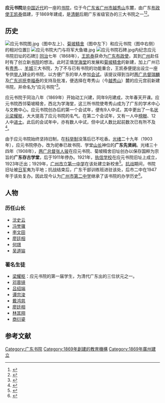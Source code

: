 '''应元书院'''是[[中國|中国]][[中国近代史|近代]]的一座的[[书院|书院]]，位于今[[广东省|广东省]][[广州市|广州市]][[越秀山|越秀山]]东麓，由广东[[承宣布政使司布政使|布政使]][[王凱泰|王凯泰]]倡建，于1869年建成，是[[清朝|清朝]]后期广东省级官办的三大书院之一<ref>{{Cite news |url=http://inews.ifeng.com/mip/49315211/news.shtml |title=建地标修典籍传承书院精神 |date=2016-07-08 |work=新快报 |via=手机凤凰网 |accessdate=2020-07-14 |archive-url=https://web.archive.org/web/20200716195211/http://inews.ifeng.com/mip/49315211/news.shtml |archive-date=2020-07-16 |dead-url=no }}</ref><ref>{{Cite book |title=中国书院辞典 |author=季啸风 |publisher=浙江教育出版社 |year=1996 |isbn=7-5338-2058-4 |location=杭州 |pages=239}}</ref>。

== 历史 ==
[[File:应元书院图.jpg|thumb]]（图中左上）、[[菊坡精舍|菊坡精舍]]（图中左下）和应元书院（图中右侧）的相对位置]]
[[File:应元书院大门与将军大鱼塘.jpg|thumb]]
[[File:应元书院石碑.jpg|thumb]]内纪念应元书院旧址的石碑]]
[[同治|同治]]七年（1868年），[[王凱泰|王凯泰]]获命为[[广东省|广东]][[承宣布政使司布政使|布政使]]，其到[[广州市|广州]]赴任时有了创立新[[书院|书院]]的想法。此时正值[[学海堂|学海堂]]的发展和[[菊坡精舍|菊坡精舍]]的新建，加上广州已有[[粵秀書院|粤秀]]、{{Tsl|zh-yue|越華書院|越华书院|越华}}、[[羊城书院|羊城]]三大书院，为了不与已有书院的功能重合，王凯泰便提出设立一座专供[[举人|举人]]肄业的书院，以方便广东的举人参加[[会试|会试]]。该提议得到当时[[兩廣總督|两广总督]][[瑞麟|瑞麟]]及[[廣東巡撫|广东巡抚]][[李福泰|李福泰]]的支持及批准，便选择在粤秀山（今[[越秀山|越秀山]]）麓的应元宫前新建书院，并命名为“应元书院”<ref>{{Cite book |title=广州越秀古书院概观 |author=广州越秀区地方志办公室、广州市越秀区政协学习文史委员会编 |publisher=中山大学出版社 |year=2002 |isbn=7-306-01959-7 |location=广州 |pages=124-137 |chapter=第三章 清后期越秀古城区创建的官办书院}}</ref>。

{{Quote|text=应元之名出道书，今为举人肆业地，举人会试第一为会元，殿试第一为状元，其名亦宜之。|sign=王凯泰|source=《应元书院碑记》}}

应元书院于同治八年（1869年）开始动工兴建，同年9月建成，次年春天开课。应元书院西邻菊坡精舍，西北为学海堂，这三所书院使粤秀山成为了广东的学术中心与文教中心。应元书院创办后的第一个会试年，便有9人中试，其中更出了一名[[状元|状元]][[梁耀枢|梁耀枢]]，大大提高了应元书院的名气。在第二个会试年，又有一人中[[榜眼|榜眼]]、12人中[[进士|进士]]。此后的会试年中，亦有数人中试，但中试人数比起前数次已有所不及<ref>{{Cite news |url=http://news.southcn.com/gdnews/nanyuedadi/200208020351.htm |title=穗"应元才子"状元榜现身京城 细说状元传奇 |author=刘小霓 |date=2002-08-02 |work=广州日报 |via=南方网 |access-date=2020-07-15 |archive-url=https://web.archive.org/web/20200608154950/http://news.southcn.com/gdnews/nanyuedadi/200208020351.htm |archive-date=2020-06-08 |dead-url=no }}</ref>。

由于应元书院始终坚持旧制，在[[中国科举制度|科举制]]没落后已不吃香。[[光绪|光绪]]二十九年（1903年），应元书院停办，改为祀奉已故书院、学堂[[山長|山长]]神位的'''广东先贤祠'''。光绪三十四年（1908年），[[兩廣總督|两广总督]][[張人駿|张人骏]]在应元书院、菊坡精舍旧址创办以保存国粹为宗旨的'''广东存古学堂'''，后于1911年停办。1921年，[[广州市执信中学|执信学校]]在应元书院旧址上成立，1923年迁出；1929年，[[广州市第一中学|广州市立第一中学]]在该处建立新校舍<ref>{{Cite book |title=广州文史资料选辑：第二十七辑 |author=政协广东省委员会文史资料研究委员会 |publisher=广东人民出版社 |year=1982 |location=广州 |chapter=记执信中学 |chapterurl=http://www.gzzxws.gov.cn/gzws/gzws/ml/27/200809/t20080917_9058_1.htm |access-date=2020-07-15 |archive-date=2020-06-08 |archive-url=https://web.archive.org/web/20200608154919/http://www.gzzxws.gov.cn/gzws/gzws/ml/27/200809/t20080917_9058_1.htm |dead-url=no }}</ref>。[[中国抗日战争|抗战]]期间，书院旧址被[[日本军|日军]]夷为平地；抗战结束后，广东干部训练班进驻该处，后市二中在1947年于该处复办。因此现今认为[[广州市第二中学|广州市第二中学]]继承了该书院的办学历史<ref>{{Cite book |title=越秀春风-广州市第二中学建校70周年纪念(1930-2000) |author=叶志盛等编 |year=2000 |chapter=广州市第二中学校史 |chapterurl=http://search.gzyxlib.cn:8090/was5/web/detail?record=24&channelid=35813 |access-date=2020-07-15 |archive-date=2020-06-08 |archive-url=https://web.archive.org/web/20200608145853/http://search.gzyxlib.cn:8090/was5/web/detail?record=24&channelid=35813 |dead-url=no }}</ref>。

== 人物 ==
=== 历任山长 ===
* [[沈史云|沈史云]]
* [[馮譽驥|冯誉骥]]
* [[李文田|李文田]]
* [[廖廷相|廖廷相]]
* [[何璟|何璟]]
* [[吴道镕|吴道镕]]

=== 著名生徒 ===
* [[梁耀枢|梁耀枢]]：应元书院的第一届学生，为清代广东出的三位状元之一。
* [[鄧蓉鏡|邓蓉镜]]
* [[吕绍端|吕绍端]]
* [[谭宗浚|谭宗浚]]
* [[戴鸿慈|戴鸿慈]]
* [[廖廷相|廖廷相]]
* [[林其翔|林其翔]]
* [[商衍鎏|商衍鎏]]

== 参考文献 ==
{{reflist}}
{{广州市执信中学}}
{{广州市第二中学}}

[[Category:广东书院|Category:广东书院]]
[[Category:1869年創建的教育機構|Category:1869年創建的教育機構]]
[[Category:1869年廣州建立|Category:1869年廣州建立]]